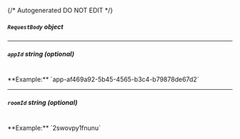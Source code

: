 {/* Autogenerated DO NOT EDIT  */}

##### `RequestBody` _object_
<Collapsible openLabel={Labels.showProperties} closeLabel={Labels.hideProperties}>
    <CreateLocalLobbyRequestBody/>
</Collapsible>

---
##### `appId` _string (optional)_
<br/>
**Example:** `app-af469a92-5b45-4565-b3c4-b79878de67d2`

---
##### `roomId` _string (optional)_
<br/>
**Example:** `2swovpy1fnunu`


